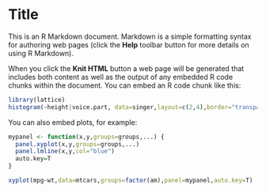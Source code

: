 Title
========================================================

This is an R Markdown document. Markdown is a simple formatting syntax for authoring web pages (click the **Help** toolbar button for more details on using R Markdown).

When you click the **Knit HTML** button a web page will be generated that includes both content as well as the output of any embedded R code chunks within the document. You can embed an R code chunk like this:

```r
library(lattice)
histogram(~height|voice.part, data=singer,layout=c(2,4),border="transparent",col='red')
```

You can also embed plots, for example:

```r
mypanel <- function(x,y,groups=groups,...) {
  panel.xyplot(x,y,groups=groups,...)
  panel.lmline(x,y,col="blue")
  auto.key=T
}

xyplot(mpg~wt,data=mtcars,groups=factor(am),panel=mypanel,auto.key=T)
```

